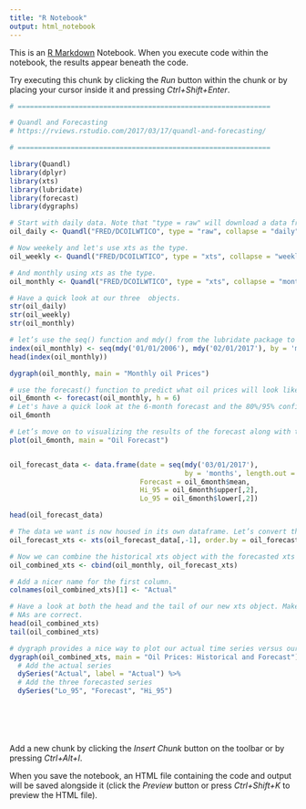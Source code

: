 ```yaml
---
title: "R Notebook"
output: html_notebook
---
```


This is an [R Markdown](http://rmarkdown.rstudio.com) Notebook. When you execute code within the notebook, the results appear beneath the code. 

Try executing this chunk by clicking the *Run* button within the chunk or by placing your cursor inside it and pressing *Ctrl+Shift+Enter*. 

```r
# ==============================================================

# Quandl and Forecasting
# https://rviews.rstudio.com/2017/03/17/quandl-and-forecasting/

# ==============================================================

library(Quandl)
library(dplyr)
library(xts)
library(lubridate)
library(forecast)
library(dygraphs)

# Start with daily data. Note that "type = raw" will download a data frame.
oil_daily <- Quandl("FRED/DCOILWTICO", type = "raw", collapse = "daily", start_date="2006-01-01", end_date="2017-02-28")

# Now weekely and let's use xts as the type.
oil_weekly <- Quandl("FRED/DCOILWTICO", type = "xts", collapse = "weekly", start_date="2006-01-01", end_date="2017-02-28")

# And monthly using xts as the type.
oil_monthly <- Quandl("FRED/DCOILWTICO", type = "xts", collapse = "monthly", start_date="2006-01-01", end_date="2017-02-28")

# Have a quick look at our three  objects.
str(oil_daily)
str(oil_weekly)
str(oil_monthly)

# let’s use the seq() function and mdy() from the lubridate package to put the date into a nicer format.
index(oil_monthly) <- seq(mdy('01/01/2006'), mdy('02/01/2017'), by = 'months')
head(index(oil_monthly))

dygraph(oil_monthly, main = "Monthly oil Prices")

# use the forecast() function to predict what oil prices will look like over the next six months.
oil_6month <- forecast(oil_monthly, h = 6)
# Let's have a quick look at the 6-month forecast and the 80%/95% confidence levels. 
oil_6month

# Let’s move on to visualizing the results of the forecast along with the historical data.
plot(oil_6month, main = "Oil Forecast")


oil_forecast_data <- data.frame(date = seq(mdy('03/01/2017'),
                                           by = 'months', length.out = 6),
                                Forecast = oil_6month$mean,
                                Hi_95 = oil_6month$upper[,2],
                                Lo_95 = oil_6month$lower[,2])

head(oil_forecast_data)

# The data we want is now housed in its own dataframe. Let’s convert that to an xts object.
oil_forecast_xts <- xts(oil_forecast_data[,-1], order.by = oil_forecast_data[,1])

# Now we can combine the historical xts object with the forecasted xts object using cbind().
oil_combined_xts <- cbind(oil_monthly, oil_forecast_xts)

# Add a nicer name for the first column.
colnames(oil_combined_xts)[1] <- "Actual"

# Have a look at both the head and the tail of our new xts object. Make sure the
# NAs are correct.
head(oil_combined_xts)
tail(oil_combined_xts)

# dygraph provides a nice way to plot our actual time series versus our three forecasted time series because it simply does not plot the NAs.
dygraph(oil_combined_xts, main = "Oil Prices: Historical and Forecast") %>%
  # Add the actual series
  dySeries("Actual", label = "Actual") %>%
  # Add the three forecasted series
  dySeries("Lo_95", "Forecast", "Hi_95")







```

Add a new chunk by clicking the *Insert Chunk* button on the toolbar or by pressing *Ctrl+Alt+I*.

When you save the notebook, an HTML file containing the code and output will be saved alongside it (click the *Preview* button or press *Ctrl+Shift+K* to preview the HTML file).
